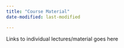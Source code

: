 ```yaml
---
title: "Course Material"
date-modified: last-modified

---
```


Links to individual lectures/material goes here
